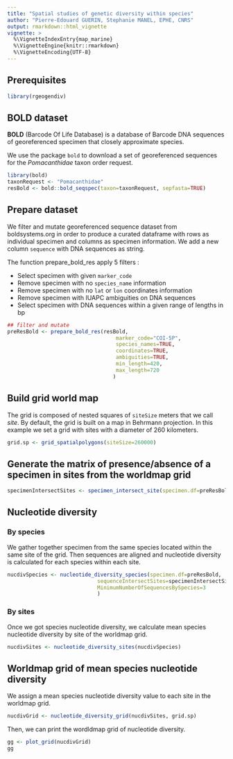 ```yaml
---
title: "Spatial studies of genetic diversity within species"
author: "Pierre-Edouard GUERIN, Stephanie MANEL, EPHE, CNRS"
output: rmarkdown::html_vignette
vignette: >
  %\VignetteIndexEntry{map_marine}
  %\VignetteEngine{knitr::rmarkdown}
  %\VignetteEncoding{UTF-8}
---
```




## Prerequisites

```r
library(rgeogendiv)
```




## BOLD dataset

**BOLD** (Barcode Of Life Database) is a database of Barcode DNA sequences of georeferenced specimen that closely approximate species.

We use the package `bold` to download a set of georeferenced sequences for the *Pomacanthidae* taxon order request.

```r
library(bold)
taxonRequest <- "Pomacanthidae"
resBold <- bold::bold_seqspec(taxon=taxonRequest, sepfasta=TRUE)
```



## Prepare dataset


We filter and mutate georeferenced sequence dataset from boldsystems.org in order to produce a curated dataframe with rows as individual specimen and columns as specimen information. We add a new column `sequence` with DNA sequences as string.

The function prepare_bold_res apply 5 filters :

* Select specimen with given `marker_code`
* Remove specimen with no `species_name` information
* Remove specimen with no `lat` or `lon` coordinates information
* Remove specimen with IUAPC ambiguities on DNA sequences
* Select specimen with DNA sequences within a given range of lengths in bp

```r
## filter and mutate
preResBold <- prepare_bold_res(resBold,
                                   marker_code="COI-5P",
                                   species_names=TRUE, 
                                   coordinates=TRUE, 
                                   ambiguities=TRUE, 
                                   min_length=420,
                                   max_length=720
                                  )
```



## Build grid world map 

The grid is composed of nested squares of `siteSize` meters that we call *site*. By default, the grid is built on a map in Behrmann projection. In this example we set a grid with sites with a diameter of 260 kilometers.

```r
grid.sp <- grid_spatialpolygons(siteSize=260000)
```


## Generate the matrix of presence/absence of a specimen in sites from the worldmap grid


```r
specimenIntersectSites <- specimen_intersect_site(specimen.df=preResBold, grid.sp=grid.sp)

```

## Nucleotide diversity

### By species

We gather together specimen from the same species located within the same site of the grid. Then sequences are aligned and nucleotide diversity is calculated for each species within each site.

```r
nucdivSpecies <- nucleotide_diversity_species(specimen.df=preResBold, 
                             sequenceIntersectSites=specimenIntersectSites,
                             MinimumNumberOfSequencesBySpecies=3
                             ) 
```

### By sites

Once we got species nucleotide diversity, we calculate mean species nucleotide diversity by site of the worldmap grid.

```r
nucdivSites <- nucleotide_diversity_sites(nucdivSpecies)
```


## Worldmap grid of mean species nucleotide diversity

We assign a mean species nucleotide diversity value to each site in the worldmap grid.

```r
nucdivGrid <- nucleotide_diversity_grid(nucdivSites, grid.sp)
```

Then, we can print the wordldmap grid of nucleotide diversity.

```r
gg <- plot_grid(nucdivGrid)
gg
```



